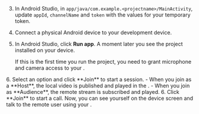 <PlatformWrapper platform="flutter">

3.  In Android Studio, in `app/java/com.example.<projectname>/MainActivity`, update `appId`, `channelName` and `token` with the values for your temporary token.

1.  Connect a physical Android device to your development device.

1.  In Android Studio, click **Run app**. A moment later you see the project installed on your device.

    If this is the first time you run the project, you need to grant microphone and camera access to your <Vpl k="CLIENT"/>.

<ProductWrapper product="interactive-live-streaming">
6. Select an option and click **Join** to start a session.
   - When you join as a **Host**, the local video is published and played in the <Vpl k="CLIENT"/>.
   - When you join as **Audience**, the remote stream is subscribed and played.
</ProductWrapper>

<ProductWrapper product="video-calling">
6. Click **Join** to start a call. Now, you can see yourself on the device screen and talk to the remote user using your <Vpl k="CLIENT"/>.
</ProductWrapper>

</PlatformWrapper>